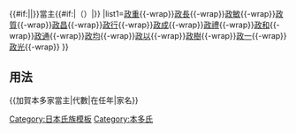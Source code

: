 {{Navbox
|name=加賀本多家當主
|title=[[file:Tachi-Aoi.png|20px|立葵紋]]{{#if:{{{3|}}}|{{{3|}}}|[[本多氏|加賀本多家]]}}{{#if:{{{1|}}}|{{{1|}}}|}}當主{{#if:{{{2|}}}|（{{{2|}}}）|}}
|list1={{nowrap begin}}[[本多政重|政重]]{{-wrap}}[[本多政長 (加賀本多家)|政長]]{{-wrap}}[[本多政敏|政敏]]{{-wrap}}[[本多政質|政質]]{{-wrap}}[[本多政昌|政昌]]{{-wrap}}[[本多政行|政行]]{{-wrap}}[[本多政成|政成]]{{-wrap}}[[本多政禮|政禮]]{{-wrap}}[[本多政和|政和]]{{-wrap}}[[本多政通|政通]]{{-wrap}}[[本多政均|政均]]{{-wrap}}[[本多政以|政以]]{{-wrap}}[[本多政樹|政樹]]{{-wrap}}[[本多政一|政一]]{{-wrap}}[[本多政光|政光]]{{-wrap}}{{nowrap end}}
}}<noinclude>

==用法==
<nowiki>{{加賀本多家當主|代數|在任年|家名}}</nowiki>
[[Category:日本氏族模板]]
[[Category:本多氏]]
</noinclude>